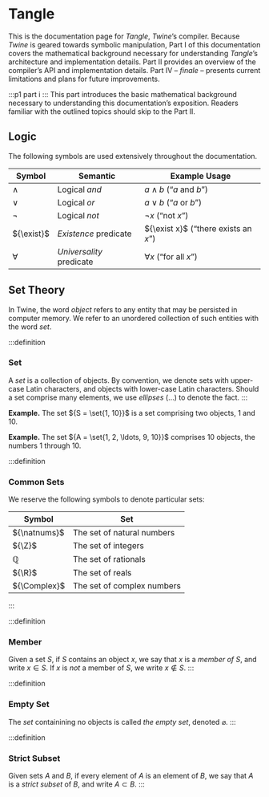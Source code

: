 # Tangle
This is the documentation page for _Tangle_, _Twine_’s compiler. Because _Twine_ is geared towards symbolic manipulation, Part I of this documentation covers the mathematical background necessary for understanding _Tangle_’s architecture and implementation details. Part II provides an overview of the compiler’s API and implementation details. Part IV – _finale_ – presents current limitations and plans for future improvements.

:::p1
part i
:::
This part introduces the basic mathematical background necessary to understanding this documentation’s exposition. Readers familiar with the outlined topics should skip to the Part II.

## Logic
The following symbols are used extensively throughout the documentation.

| Symbol      | Semantic                 | Example Usage                          |
| ----------- | ------------------------ | -------------------------------------- |
| ${\land}$   | Logical _and_            | ${a \land b}$ (“${a}$ and ${b}$”)      |
| ${\lor}$    | Logical _or_             | ${a \lor b}$ (“${a}$ or ${b}$”)        |
| ${\neg}$    | Logical _not_            | ${\neg x}$ (“not ${x}$”)               |
| ${\exist}$  | _Existence_ predicate    | ${\exist x}$ (“there exists an ${x}$”) |
| ${\forall}$ | _Universality_ predicate | ${\forall x}$ (“for all ${x}$”)        |

## Set Theory
In Twine, the word _object_ refers to any entity that may be persisted in computer memory. We refer to an unordered collection of such entities with the word _set_.

:::definition
### Set
A _set_ is a collection of objects. By convention, we denote sets with upper-case Latin characters, and objects with lower-case Latin characters. Should a set comprise many elements, we use _ellipses_ (${\ldots}$) to denote the fact.
:::

__Example.__ The set ${S = \set{1, 10}}$ is a set comprising two objects, 1 and 10.

__Example.__ The set ${A = \set{1, 2, \ldots, 9, 10}}$ comprises 10 objects, the numbers ${1}$ through ${10.}$

:::definition
### Common Sets
We reserve the following symbols to denote particular sets:

| Symbol         | Set                        |
| -------------- | -------------------------- |
| ${\natnums}$   | The set of natural numbers |
| ${\Z}$         | The set of integers        |
| ${\mathbb{Q}}$ | The set of rationals       |
| ${\R}$         | The set of reals           |
| ${\Complex}$         | The set of complex numbers |
:::



:::definition
### Member
Given a set ${S,}$ if ${S}$ contains an object ${x,}$ we say that ${x}$ is a _member of_ ${S,}$ and write ${x \in S.}$ If ${x}$ is _not_ a member of ${S,}$ we write ${x \notin S.}$
:::

:::definition
### Empty Set
The _set_ containining no objects is called _the empty set_, denoted ${\varnothing.}$
:::

:::definition
### Strict Subset
Given sets ${A}$ and ${B,}$ if every element of ${A}$ is an element of ${B,}$ we say that ${A}$ is a _strict subset_ of ${B,}$ and write ${A \subset B.}$ 
:::




